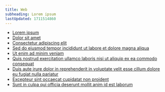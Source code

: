 ```yaml
---
title: Web
subheading: Lorem ipsum
lastUpdated: 1711514860
---
```


- [Lorem ipsum](#lorem-ipsum)
- [Dolor sit amet](#dolor-sit-amet)
- [Consectetur adipiscing elit](#consectetur-adipiscing-elit)
- [Sed do eiusmod tempor incididunt ut labore et dolore magna aliqua](#sed-do-eiusmod-tempor-incididunt-ut-labore-et-dolore-magna-aliqua)
- [Ut enim ad minim veniam](#ut-enim-ad-minim-veniam)
- [Quis nostrud exercitation ullamco laboris nisi ut aliquip ex ea commodo consequat](#quis-nostrud-exercitation-ullamco-laboris-nisi-ut-aliquip-ex-ea-commodo-consequat)
- [Duis aute irure dolor in reprehenderit in voluptate velit esse cillum dolore eu fugiat nulla pariatur](#duis-aute-irure-dolor-in-reprehenderit-in-voluptate-velit-esse-cillum-dolore-eu-fugiat-nulla-pariatur)
- [Excepteur sint occaecat cupidatat non proident](#excepteur-sint-occaecat-cupidatat-non-proident)
- [Sunt in culpa qui officia deserunt mollit anim id est laborum](#sunt-in-culpa-qui-officia-deserunt-mollit-anim-id-est-laborum)
